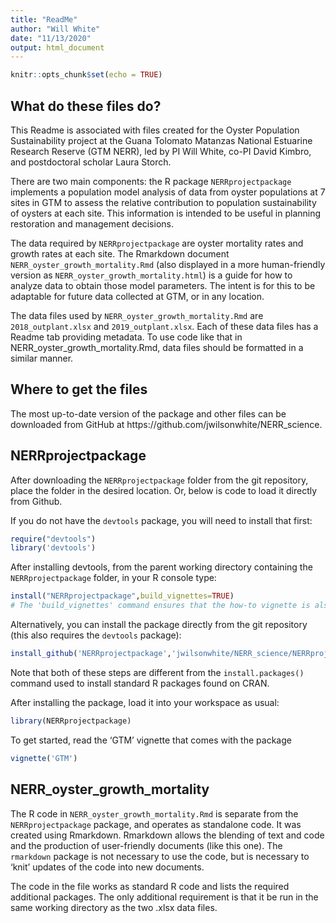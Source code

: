```yaml
---
title: "ReadMe"
author: "Will White"
date: "11/13/2020"
output: html_document
---
```


```r
knitr::opts_chunk$set(echo = TRUE)
```

## What do these files do?

This Readme is associated with files created for the Oyster Population Sustainability project at the Guana Tolomato Matanzas National Estuarine Research Reserve (GTM NERR), led by PI Will White, co-PI David Kimbro, and postdoctoral scholar Laura Storch.

There are two main components: the R package `NERRprojectpackage` implements a population model analysis of data from oyster populations at 7 sites in GTM to assess the relative contribution to population sustainability of oysters at each site. This information is intended to be useful in planning restoration and management decisions.

The data required by `NERRprojectpackage` are oyster mortality rates and growth rates at each site. The Rmarkdown document `NERR_oyster_growth_mortality.Rmd` (also displayed in a more human-friendly version as `NERR_oyster_growth_mortality.html`) is a guide for how to analyze data to obtain those model parameters. The intent is for this to be adaptable for future data collected at GTM, or in any location.

The data files used by `NERR_oyster_growth_mortality.Rmd` are `2018_outplant.xlsx` and `2019_outplant.xlsx`. Each of these data files has a Readme tab providing metadata. To use code like that in NERR_oyster_growth_mortality.Rmd, data files should be formatted in a similar manner.

## Where to get the files

The most up-to-date version of the package and other files can be downloaded from GitHub at https://github.com/jwilsonwhite/NERR_science. 

## NERRprojectpackage

After downloading the `NERRprojectpackage` folder from the git repository, place the folder in the desired location. Or, below is code to load it directly from Github. 

If you do not have the `devtools` package, you will need to install that first:

```r
require("devtools")
library('devtools')
```

After installing devtools, from the parent working directory containing the `NERRprojectpackage` folder, in your R console type:

```r
install("NERRprojectpackage",build_vignettes=TRUE)
# The 'build_vignettes' command ensures that the how-to vignette is also loaded
```

Alternatively, you can install the package directly from the git repository (this also requires the `devtools` package): 

```r
install_github('NERRprojectpackage','jwilsonwhite/NERR_science/NERRprojectpackage',build_vignettes=TRUE)
```

Note that both of these steps are different from the `install.packages()` command used to install standard R packages found on CRAN. 

After installing the package, load it into your workspace as usual:

```r
library(NERRprojectpackage)
```

To get started, read the 'GTM' vignette that comes with the package

```r
vignette('GTM')
```


## NERR_oyster_growth_mortality

The R code in `NERR_oyster_growth_mortality.Rmd` is separate from the `NERRprojectpackage` package, and operates as standalone code. It was created using Rmarkdown. Rmarkdown allows the blending of text and code and the production of user-friendly documents (like this one). The `rmarkdown` package is not necessary to use the code, but is necessary to 'knit' updates of the code into new documents.

The code in the file works as standard R code and lists the required additional packages. The only additional requirement is that it be run in the same working directory as the two .xlsx data files.



